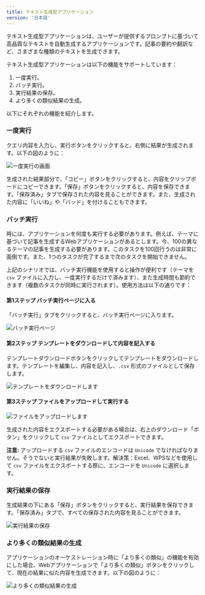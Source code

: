 ```yaml
---
title: テキスト生成型アプリケーション
version: '日本語'
---
```


テキスト生成型アプリケーションは、ユーザーが提供するプロンプトに基づいて高品質なテキストを自動生成するアプリケーションです。記事の要約や翻訳など、さまざまな種類のテキストを生成できます。

テキスト生成型アプリケーションは以下の機能をサポートしています：

1. 一度実行。
2. バッチ実行。
3. 実行結果の保存。
4. より多くの類似結果の生成。

以下にそれぞれの機能を紹介します。

### 一度実行

クエリ内容を入力し、実行ボタンをクリックすると、右側に結果が生成されます。以下の図のように：

<Frame caption="一度実行の画面">
  <img src="../../.gitbook/assets/image (58) (1).png" alt="一度実行の画面" />
</Frame>

生成された結果部分で、「コピー」ボタンをクリックすると、内容をクリップボードにコピーできます。「保存」ボタンをクリックすると、内容を保存できます。「保存済み」タブで保存された内容を見ることができます。また、生成された内容に「いいね」や「バッド」を付けることもできます。

### バッチ実行

時には、アプリケーションを何度も実行する必要があります。例えば、テーマに基づいて記事を生成するWebアプリケーションがあるとします。今、100の異なるテーマの記事を生成する必要があります。このタスクを100回行うのは非常に面倒です。また、1つのタスクが完了するまで次のタスクを開始できません。

上記のシナリオでは、バッチ実行機能を使用すると操作が便利です（テーマを `csv` ファイルに入力し、一度実行するだけで済みます）、また生成時間も節約できます（複数のタスクが同時に実行されます）。使用方法は以下の通りです：

#### 第1ステップ バッチ実行ページに入る

「バッチ実行」タブをクリックすると、バッチ実行ページに入ります。

<Frame caption="バッチ実行ページ">
  <img src="user-guide/.gitbook/assets/image (73) (1).png" alt="バッチ実行ページ" />
</Frame>

#### 第2ステップ テンプレートをダウンロードして内容を記入する

テンプレートダウンロードボタンをクリックしてテンプレートをダウンロードします。テンプレートを編集し、内容を記入し、`.csv` 形式のファイルとして保存します。

<Frame caption="テンプレートをダウンロードする">
  <img src="user-guide/.gitbook/assets/image (36) (1).png" alt="テンプレートをダウンロードします" />
</Frame>

#### 第3ステップ ファイルをアップロードして実行する

<Frame caption="ファイルをアップロードする">
  <img src="user-guide/.gitbook/assets/image (70) (1).png" alt="ファイルをアップロードします" />
</Frame>

生成された内容をエクスポートする必要がある場合は、右上のダウンロード「ボタン」をクリックして `csv` ファイルとしてエクスポートできます。

**注意:** アップロードする `csv` ファイルのエンコードは `Unicode` でなければなりません。そうでないと実行結果が失敗します。解決策：Excel、WPSなどを使用して `csv` ファイルをエクスポートする際に、エンコードを `Unicode` に選択します。

### 実行結果の保存

生成結果の下にある「保存」ボタンをクリックすると、実行結果を保存できます。「保存済み」タブで、すべての保存された内容を見ることができます。

<Frame caption="実行結果の保存">
  <img src="user-guide/.gitbook/assets/image (57) (1).png" alt="実行結果の保存" />
</Frame>

### より多くの類似結果の生成

アプリケーションのオーケストレーション時に「より多くの類似」の機能を有効にした場合、Webアプリケーションで「より多くの類似」ボタンをクリックして、現在の結果に似た内容を生成できます。以下の図のように：

<Frame caption="より多くの類似結果の生成">
  <img src="user-guide/.gitbook/assets/image (39) (1).png" alt="より多くの類似結果の生成" />
</Frame>
